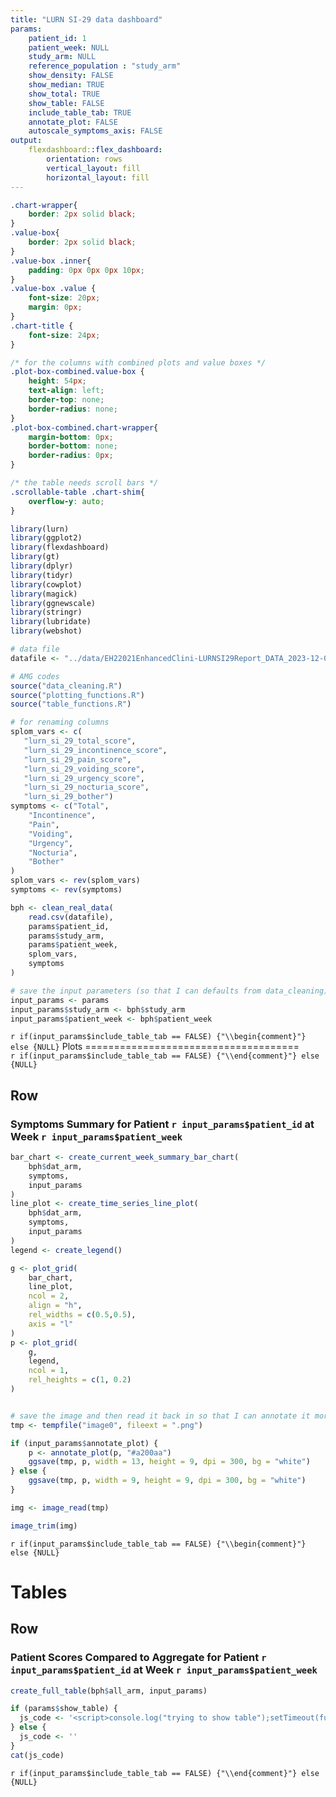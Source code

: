 ```yaml
---
title: "LURN SI-29 data dashboard"
params:
    patient_id: 1
    patient_week: NULL
    study_arm: NULL
    reference_population : "study_arm"
    show_density: FALSE
    show_median: TRUE
    show_total: TRUE
    show_table: FALSE
    include_table_tab: TRUE
    annotate_plot: FALSE
    autoscale_symptoms_axis: FALSE
output: 
    flexdashboard::flex_dashboard:
        orientation: rows
        vertical_layout: fill
        horizontal_layout: fill
---
```


```css
.chart-wrapper{
    border: 2px solid black;
}
.value-box{
    border: 2px solid black;
}
.value-box .inner{
    padding: 0px 0px 0px 10px;
}
.value-box .value {
    font-size: 20px;
    margin: 0px;
}
.chart-title {
    font-size: 24px;
}

/* for the columns with combined plots and value boxes */
.plot-box-combined.value-box {
    height: 54px;
    text-align: left;
    border-top: none;
    border-radius: none;
}
.plot-box-combined.chart-wrapper{
    margin-bottom: 0px;
    border-bottom: none;
    border-radius: 0px;
}

/* the table needs scroll bars */
.scrollable-table .chart-shim{
    overflow-y: auto;
}

```


```r
library(lurn)
library(ggplot2)
library(flexdashboard)
library(gt)
library(dplyr)
library(tidyr)
library(cowplot)
library(magick)
library(ggnewscale)
library(stringr)
library(lubridate)
library(webshot)

# data file
datafile <- "../data/EH22021EnhancedClini-LURNSI29Report_DATA_2023-12-01_1444.csv"

# AMG codes
source("data_cleaning.R")
source("plotting_functions.R")
source("table_functions.R")

# for renaming columns
splom_vars <- c(
   "lurn_si_29_total_score", 
   "lurn_si_29_incontinence_score",
   "lurn_si_29_pain_score", 
   "lurn_si_29_voiding_score",
   "lurn_si_29_urgency_score", 
   "lurn_si_29_nocturia_score",
   "lurn_si_29_bother")
symptoms <- c("Total", 
    "Incontinence", 
    "Pain", 
    "Voiding", 
    "Urgency", 
    "Nocturia", 
    "Bother"
)
splom_vars <- rev(splom_vars)
symptoms <- rev(symptoms)

bph <- clean_real_data(
    read.csv(datafile), 
    params$patient_id,
    params$study_arm, 
    params$patient_week,
    splom_vars,
    symptoms
)

# save the input parameters (so that I can defaults from data_cleaning)
input_params <- params
input_params$study_arm <- bph$study_arm
input_params$patient_week <- bph$patient_week

```


`r if(input_params$include_table_tab == FALSE) {"\\begin{comment}"} else {NULL}`
Plots 
=====================================   
`r if(input_params$include_table_tab == FALSE) {"\\end{comment}"} else {NULL}`


Row {data-height=1200, id="chart1"}
-------------------------------------

### Symptoms Summary for Patient `r input_params$patient_id` at Week `r input_params$patient_week`
    
```r

bar_chart <- create_current_week_summary_bar_chart(
    bph$dat_arm, 
    symptoms, 
    input_params
)
line_plot <- create_time_series_line_plot(
    bph$dat_arm, 
    symptoms, 
    input_params
)
legend <- create_legend()

g <- plot_grid(
    bar_chart, 
    line_plot, 
    ncol = 2, 
    align = "h", 
    rel_widths = c(0.5,0.5), 
    axis = "l"
)
p <- plot_grid(
    g, 
    legend, 
    ncol = 1, 
    rel_heights = c(1, 0.2)
)


# save the image and then read it back in so that I can annotate it more easily and have consistent sizing!
tmp <- tempfile("image0", fileext = ".png")

if (input_params$annotate_plot) {
    p <- annotate_plot(p, "#a200aa")
    ggsave(tmp, p, width = 13, height = 9, dpi = 300, bg = "white")
} else {
    ggsave(tmp, p, width = 9, height = 9, dpi = 300, bg = "white")
}

img <- image_read(tmp)

image_trim(img)
```


<!-- 
Row {data-height=125}
-------------------------------------

### Description
The figures above show results from survey(s) you filled out recording the level of your symptoms at each doctor visit.  

The panels on the left show your current symptoms in color-filled rectangles compared to a reference population shown in gray lines. The panels on the right show your symptoms over time in color-filled circles compared to the same reference population shown in gray dashed lines. 

In all panels, the color indicates how your symptom level compares with that of the reference population, with blue being lower and orange being higher than the reference population, as indicated by the colorbar at the bottom.   
-->


`r if(input_params$include_table_tab == FALSE) {"\\begin{comment}"} else {NULL}`

Tables 
=====================================  

Row {data-width=1050}
-------------------------------------

### Patient Scores Compared to Aggregate for Patient `r input_params$patient_id` at Week `r input_params$patient_week` {class="scrollable-table"}

```r
create_full_table(bph$all_arm, input_params)
```


<!-- used to click on the Tables panel so that I can render it -->
```r
if (params$show_table) {
  js_code <- '<script>console.log("trying to show table");setTimeout(function() {var tablesPanel = document.querySelector(\'a[href="#tables"]\');tablesPanel.click();}, 100);</script>'
} else {
  js_code <- ''
}
cat(js_code)
```

`r if(input_params$include_table_tab == FALSE) {"\\end{comment}"} else {NULL}`

